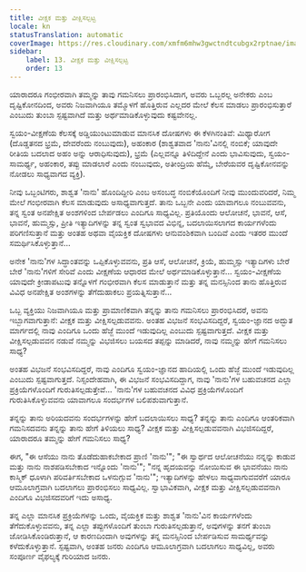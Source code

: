 ```yaml
---
title: ವೀಕ್ಷಕ ಮತ್ತು ವೀಕ್ಷಿಸಲ್ಪಟ್ಟ
locale: kn
statusTranslation: automatic
coverImage: https://res.cloudinary.com/xmfm6mhw3gwctndtcubgx2rptnae/image/upload/v1740468922/small_cover_tratado_de_psicologia_revolucionaria_a4c0dca4e0.webp
sidebar:
    label: 13. ವೀಕ್ಷಕ ಮತ್ತು ವೀಕ್ಷಿಸಲ್ಪಟ್ಟ
    order: 13
---
```

ಯಾರಾದರೂ ಗಂಭೀರವಾಗಿ ತಮ್ಮನ್ನು ತಾವು ಗಮನಿಸಲು ಪ್ರಾರಂಭಿಸಿದಾಗ, ಅವರು ಒಬ್ಬರಲ್ಲ ಅನೇಕರು ಎಂಬ ದೃಷ್ಟಿಕೋನದಿಂದ, ಅವರು ನಿಜವಾಗಿಯೂ ತಮ್ಮೊಳಗೆ ಹೊತ್ತಿರುವ ಎಲ್ಲದರ ಮೇಲೆ ಕೆಲಸ ಮಾಡಲು ಪ್ರಾರಂಭಿಸುತ್ತಾರೆ ಎಂಬುದು ತುಂಬಾ ಸ್ಪಷ್ಟವಾಗಿದೆ ಮತ್ತು ಅರ್ಥಮಾಡಿಕೊಳ್ಳುವುದು ಕಷ್ಟವೇನಲ್ಲ.

ಸ್ವಯಂ-ವೀಕ್ಷಣೆಯ ಕೆಲಸಕ್ಕೆ ಅಡ್ಡಿಯುಂಟುಮಾಡುವ ಮಾನಸಿಕ ದೋಷಗಳು ಈ ಕೆಳಗಿನಂತಿವೆ: ಮಿಥ್ಯಾರೋಗ (ದೊಡ್ಡತನದ ಭ್ರಮೆ, ದೇವರೆಂದು ನಂಬುವುದು), ಅಹಂಕಾರ (ಶಾಶ್ವತವಾದ 'ನಾನು'ವಿನಲ್ಲಿ ನಂಬಿಕೆ; ಯಾವುದೇ ರೀತಿಯ ಬದಲಾದ ಅಹಂ ಅನ್ನು ಆರಾಧಿಸುವುದು), ಭ್ರಮೆ (ಎಲ್ಲವನ್ನೂ ತಿಳಿದಿದ್ದೇನೆ ಎಂದು ಭಾವಿಸುವುದು, ಸ್ವಯಂ-ಸಾಮರ್ಥ್ಯ, ಅಹಂಕಾರ, ತಪ್ಪು ಮಾಡಲಾರೆ ಎಂದು ನಂಬುವುದು, ಅತೀಂದ್ರಿಯ ಹೆಮ್ಮೆ, ಬೇರೆಯವರ ದೃಷ್ಟಿಕೋನವನ್ನು ನೋಡಲು ಸಾಧ್ಯವಾಗದ ವ್ಯಕ್ತಿ).

ನೀವು ಒಬ್ಬಂಟಿಗರು, ಶಾಶ್ವತ 'ನಾನು' ಹೊಂದಿದ್ದೀರಿ ಎಂಬ ಅಸಂಬದ್ಧ ನಂಬಿಕೆಯೊಂದಿಗೆ ನೀವು ಮುಂದುವರಿದರೆ, ನಿಮ್ಮ ಮೇಲೆ ಗಂಭೀರವಾಗಿ ಕೆಲಸ ಮಾಡುವುದು ಅಸಾಧ್ಯವಾಗುತ್ತದೆ. ತಾನು ಒಬ್ಬನೇ ಎಂದು ಯಾವಾಗಲೂ ನಂಬುವವನು, ತನ್ನ ಸ್ವಂತ ಅನಪೇಕ್ಷಿತ ಅಂಶಗಳಿಂದ ಬೇರ್ಪಡಲು ಎಂದಿಗೂ ಸಾಧ್ಯವಿಲ್ಲ. ಪ್ರತಿಯೊಂದು ಆಲೋಚನೆ, ಭಾವನೆ, ಆಸೆ, ಭಾವನೆ, ಹುಮ್ಮಸ್ಸು, ಪ್ರೀತಿ ಇತ್ಯಾದಿಗಳನ್ನು ತನ್ನ ಸ್ವಂತ ಸ್ವಭಾವದ ವಿಭಿನ್ನ, ಬದಲಾಯಿಸಲಾಗದ ಕಾರ್ಯಗಳೆಂದು ಪರಿಗಣಿಸುತ್ತಾನೆ ಮತ್ತು ಅಂತಹ ಅಥವಾ ವೈಯಕ್ತಿಕ ದೋಷಗಳು ಆನುವಂಶಿಕವಾಗಿ ಬಂದಿವೆ ಎಂದು ಇತರರ ಮುಂದೆ ಸಮರ್ಥಿಸಿಕೊಳ್ಳುತ್ತಾನೆ...

ಅನೇಕ 'ನಾನು'ಗಳ ಸಿದ್ಧಾಂತವನ್ನು ಒಪ್ಪಿಕೊಳ್ಳುವವನು, ಪ್ರತಿ ಆಸೆ, ಆಲೋಚನೆ, ಕ್ರಿಯೆ, ಹುಮ್ಮಸ್ಸು ಇತ್ಯಾದಿಗಳು ಬೇರೆ ಬೇರೆ 'ನಾನು'ಗಳಿಗೆ ಸೇರಿವೆ ಎಂದು ವೀಕ್ಷಣೆಯ ಆಧಾರದ ಮೇಲೆ ಅರ್ಥಮಾಡಿಕೊಳ್ಳುತ್ತಾನೆ... ಸ್ವಯಂ-ವೀಕ್ಷಣೆಯ ಯಾವುದೇ ಕ್ರೀಡಾಪಟುವು ತನ್ನೊಳಗೆ ಗಂಭೀರವಾಗಿ ಕೆಲಸ ಮಾಡುತ್ತಾನೆ ಮತ್ತು ತನ್ನ ಮನಸ್ಸಿನಿಂದ ತಾನು ಹೊತ್ತಿರುವ ವಿವಿಧ ಅನಪೇಕ್ಷಿತ ಅಂಶಗಳನ್ನು ತೆಗೆದುಹಾಕಲು ಪ್ರಯತ್ನಿಸುತ್ತಾನೆ...

ಒಬ್ಬ ವ್ಯಕ್ತಿಯು ನಿಜವಾಗಿಯೂ ಮತ್ತು ಪ್ರಾಮಾಣಿಕವಾಗಿ ತನ್ನನ್ನು ತಾನು ಗಮನಿಸಲು ಪ್ರಾರಂಭಿಸಿದರೆ, ಅವನು ಇಬ್ಬಾಗವಾಗುತ್ತಾನೆ: ವೀಕ್ಷಕ ಮತ್ತು ವೀಕ್ಷಿಸಲ್ಪಡುವವನು. ಅಂತಹ ವಿಭಜನೆ ಸಂಭವಿಸದಿದ್ದರೆ, ಸ್ವಯಂ-ಜ್ಞಾನದ ಅದ್ಭುತ ಮಾರ್ಗದಲ್ಲಿ ನಾವು ಎಂದಿಗೂ ಒಂದು ಹೆಜ್ಜೆ ಮುಂದೆ ಇಡುವುದಿಲ್ಲ ಎಂಬುದು ಸ್ಪಷ್ಟವಾಗುತ್ತದೆ. ವೀಕ್ಷಕ ಮತ್ತು ವೀಕ್ಷಿಸಲ್ಪಡುವವನ ನಡುವೆ ನಮ್ಮನ್ನು ವಿಭಜಿಸಲು ಬಯಸದ ತಪ್ಪನ್ನು ಮಾಡಿದರೆ, ನಾವು ನಮ್ಮನ್ನು ಹೇಗೆ ಗಮನಿಸಲು ಸಾಧ್ಯ?

ಅಂತಹ ವಿಭಜನೆ ಸಂಭವಿಸದಿದ್ದರೆ, ನಾವು ಎಂದಿಗೂ ಸ್ವಯಂ-ಜ್ಞಾನದ ಹಾದಿಯಲ್ಲಿ ಒಂದು ಹೆಜ್ಜೆ ಮುಂದೆ ಇಡುವುದಿಲ್ಲ ಎಂಬುದು ಸ್ಪಷ್ಟವಾಗುತ್ತದೆ. ನಿಸ್ಸಂದೇಹವಾಗಿ, ಈ ವಿಭಜನೆ ಸಂಭವಿಸದಿದ್ದಾಗ, ನಾವು 'ನಾನು'ಗಳ ಬಹುವಚನದ ಎಲ್ಲಾ ಪ್ರಕ್ರಿಯೆಗಳೊಂದಿಗೆ ಗುರುತಿಸಲ್ಪಡುತ್ತೇವೆ... 'ನಾನು'ಗಳ ಬಹುವಚನದ ವಿವಿಧ ಪ್ರಕ್ರಿಯೆಗಳೊಂದಿಗೆ ಗುರುತಿಸಿಕೊಳ್ಳುವವನು ಯಾವಾಗಲೂ ಸಂದರ್ಭಗಳ ಬಲಿಪಶುವಾಗುತ್ತಾನೆ.

ತನ್ನನ್ನು ತಾನು ಅರಿಯದವನು ಸಂದರ್ಭಗಳನ್ನು ಹೇಗೆ ಬದಲಾಯಿಸಲು ಸಾಧ್ಯ? ತನ್ನನ್ನು ತಾನು ಎಂದಿಗೂ ಆಂತರಿಕವಾಗಿ ಗಮನಿಸದವನು ತನ್ನನ್ನು ತಾನು ಹೇಗೆ ತಿಳಿಯಲು ಸಾಧ್ಯ? ವೀಕ್ಷಕ ಮತ್ತು ವೀಕ್ಷಿಸಲ್ಪಡುವವನಾಗಿ ವಿಭಜಿಸದಿದ್ದರೆ, ಯಾರಾದರೂ ತಮ್ಮನ್ನು ಹೇಗೆ ಗಮನಿಸಲು ಸಾಧ್ಯ?

ಈಗ, "ಈ ಆಸೆಯು ನಾನು ತೊಡೆದುಹಾಕಬೇಕಾದ ಪ್ರಾಣಿ 'ನಾನು'"; "ಈ ಸ್ವಾರ್ಥದ ಆಲೋಚನೆಯು ನನ್ನನ್ನು ಕಾಡುವ ಮತ್ತು ನಾನು ನಾಶಪಡಿಸಬೇಕಾದ ಇನ್ನೊಂದು 'ನಾನು'"; "ನನ್ನ ಹೃದಯವನ್ನು ನೋಯಿಸುವ ಈ ಭಾವನೆಯು ನಾನು ಕಾಸ್ಮಿಕ್ ಧೂಳಾಗಿ ಪರಿವರ್ತಿಸಬೇಕಾದ ಒಳನುಗ್ಗುವ 'ನಾನು'"; ಇತ್ಯಾದಿಗಳನ್ನು ಹೇಳಲು ಸಾಧ್ಯವಾಗುವವರೆಗೆ ಯಾರೂ ಆಮೂಲಾಗ್ರವಾಗಿ ಬದಲಾಗಲು ಪ್ರಾರಂಭಿಸಲು ಸಾಧ್ಯವಿಲ್ಲ. ಸ್ವಾಭಾವಿಕವಾಗಿ, ವೀಕ್ಷಕ ಮತ್ತು ವೀಕ್ಷಿಸಲ್ಪಡುವವನಾಗಿ ಎಂದಿಗೂ ವಿಭಜಿಸದವರಿಗೆ ಇದು ಅಸಾಧ್ಯ.

ತನ್ನ ಎಲ್ಲಾ ಮಾನಸಿಕ ಪ್ರಕ್ರಿಯೆಗಳನ್ನು ಒಂದು, ವೈಯಕ್ತಿಕ ಮತ್ತು ಶಾಶ್ವತ 'ನಾನು'ವಿನ ಕಾರ್ಯಗಳೆಂದು ತೆಗೆದುಕೊಳ್ಳುವವನು, ತನ್ನ ಎಲ್ಲಾ ತಪ್ಪುಗಳೊಂದಿಗೆ ತುಂಬಾ ಗುರುತಿಸಲ್ಪಡುತ್ತಾನೆ, ಅವುಗಳನ್ನು ತನಗೆ ತುಂಬಾ ಜೋಡಿಸಿಕೊಂಡಿರುತ್ತಾನೆ, ಆ ಕಾರಣದಿಂದಾಗಿ ಅವುಗಳನ್ನು ತನ್ನ ಮನಸ್ಸಿನಿಂದ ಬೇರ್ಪಡಿಸುವ ಸಾಮರ್ಥ್ಯವನ್ನು ಕಳೆದುಕೊಳ್ಳುತ್ತಾನೆ. ಸ್ಪಷ್ಟವಾಗಿ, ಅಂತಹ ಜನರು ಎಂದಿಗೂ ಆಮೂಲಾಗ್ರವಾಗಿ ಬದಲಾಗಲು ಸಾಧ್ಯವಿಲ್ಲ, ಅವರು ಸಂಪೂರ್ಣ ವೈಫಲ್ಯಕ್ಕೆ ಗುರಿಯಾದ ಜನರು.

